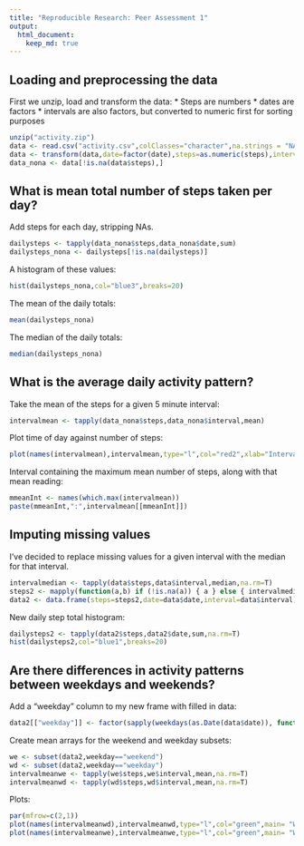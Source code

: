 ```yaml
---
title: "Reproducible Research: Peer Assessment 1"
output: 
  html_document:
    keep_md: true
---
```



## Loading and preprocessing the data

First we unzip, load and transform the data:
* Steps are numbers
* dates are factors
* intervals are also factors, but converted to numeric first for sorting purposes
```r
unzip("activity.zip")
data <- read.csv("activity.csv",colClasses="character",na.strings = "NA")
data <- transform(data,date=factor(date),steps=as.numeric(steps),interval=factor(as.numeric(interval)))
data_nona <- data[!is.na(data$steps),]
```

## What is mean total number of steps taken per day?

Add steps for each day, stripping NAs.
```r
dailysteps <- tapply(data_nona$steps,data_nona$date,sum)
dailysteps_nona <- dailysteps[!is.na(dailysteps)]
```
A histogram of these values:
```r
hist(dailysteps_nona,col="blue3",breaks=20)
```  

The mean of the daily totals:
```r
mean(dailysteps_nona)
```
The median of the daily totals:
```r
median(dailysteps_nona)
```

## What is the average daily activity pattern?

Take the mean of the steps for a given 5 minute interval:
```r
intervalmean <- tapply(data_nona$steps,data_nona$interval,mean)
```
Plot time of day against number of steps:
```r
plot(names(intervalmean),intervalmean,type="l",col="red2",xlab="Interval", ylab="Average Steps")
```  

Interval containing the maximum mean number of steps, along with that mean reading:
```r
mmeanInt <- names(which.max(intervalmean))
paste(mmeanInt,":",intervalmean[[mmeanInt]])
```

## Imputing missing values

I've decided to replace missing values for a given interval with the median
for that interval.

```r
intervalmedian <- tapply(data$steps,data$interval,median,na.rm=T)
steps2 <- mapply(function(a,b) if (!is.na(a)) { a } else { intervalmedian[[b]] },data$steps, data$interval)
data2 <- data.frame(steps=steps2,date=data$date,interval=data$interval)
```
New daily step total histogram:
```r
dailysteps2 <- tapply(data2$steps,data2$date,sum,na.rm=T)
hist(dailysteps2,col="blue1",breaks=20)
```

## Are there differences in activity patterns between weekdays and weekends?

Add a "weekday" column to my new frame with filled in data:
```r
data2[["weekday"]] <- factor(sapply(weekdays(as.Date(data$date)), function(x) if (x=="Saturday"|x=="Sunday") {"weekend"} else {"weekday"}))
```  
Create mean arrays for the weekend and weekday subsets:
```r
we <- subset(data2,weekday=="weekend")
wd <- subset(data2,weekday=="weekday")
intervalmeanwe <- tapply(we$steps,we$interval,mean,na.rm=T)
intervalmeanwd <- tapply(wd$steps,wd$interval,mean,na.rm=T)
```  
Plots:
```r
par(mfrow=c(2,1))
plot(names(intervalmeanwd),intervalmeanwd,type="l",col="green",main= "Weekdays", xlab="Interval", ylab="Average Steps", ylim=c(0,210))
plot(names(intervalmeanwe),intervalmeanwe,type="l",col="green",main= "Weekends", xlab="Interval", ylab="Average Steps", ylim=c(0,210))
```
